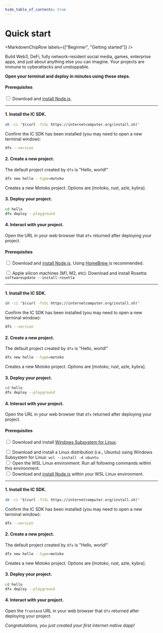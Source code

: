 ```yaml
---
hide_table_of_contents: true
---
```



# Quick start

<MarkdownChipRow labels={["Beginner", "Getting started"]} />

Build Web3, DeFi, fully network-resident social media, games, enterprise apps,
and just about anything else you can imagine. Your projects are immune to cyberattacks and unstoppable.

**Open your terminal and deploy in minutes using these steps.**

<AdornedTabs defaultValue={useOs().current}>
<TabItem value={OsType.Linux} label="Linux">

#### Prerequisites

<input type="checkbox"/> Download and <a href="https://nodejs.org/en/download/package-manager">install Node.js</a>.

---------

#### 1. Install the IC SDK.

```bash
sh -ci "$(curl -fsSL https://internetcomputer.org/install.sh)"
```

Confirm the IC SDK has been installed (you may need to open a new terminal window):

```bash
dfx --version
```

#### 2. Create a new project.

The default project created by `dfx` is "Hello, world!"

```bash
dfx new hello --type=motoko
```

Creates a new Motoko project. Options are [motoko, rust, azle, kybra].

#### 3. Deploy your project.

```bash
cd hello
dfx deploy --playground
```

#### 4. Interact with your project.

Open the URL in your web browser that `dfx` returned after deploying your
project.

</TabItem>
<TabItem value={OsType.macOs} label="macOS">

#### Prerequisites

<input type="checkbox"/> Download and <a href="https://nodejs.org/en/download/package-manager">install Node.js</a>. Using <a href="https://brew.sh/"> HomeBrew </a> is recommended.
<div>
</div>
<input type="checkbox"/> Apple silicon machines (M1, M2, etc): Download and install Rosetta: <code>softwareupdate --install-rosetta</code>

---------

#### 1. Install the IC SDK.

```bash
sh -ci "$(curl -fsSL https://internetcomputer.org/install.sh)"
```

Confirm the IC SDK has been installed (you may need to open a new terminal window):

```bash
dfx --version
```

#### 2. Create a new project.

The default project created by `dfx` is "Hello, world!"

```bash
dfx new hello --type=motoko
```

Creates a new Motoko project. Options are [motoko, rust, azle, kybra].

#### 3. Deploy your project.

```bash
cd hello
dfx deploy --playground
```

#### 4. Interact with your project.

Open the URL in your web browser that `dfx` returned after deploying your
project.

</TabItem>

<TabItem value={OsType.Windows} label="Windows">

#### Prerequisites

<input type="checkbox"/> Download and install <a href="https://docs.microsoft.com/en-us/windows/wsl/install"> Windows Subsystem for Linux</a>. 
<div>
</div>
<input type="checkbox"/> Download and install a Linux distribution (i.e., Ubuntu) using Windows Subsystem for Linux: <code>wsl --install -d ubuntu</code>
<div>
</div>
<input type="checkbox"/> Open the WSL Linux environment. Run all following commands within this environment.
<div>
</div>
<input type="checkbox"/> Download and <a href="https://learn.microsoft.com/en-us/windows/dev-environment/javascript/nodejs-on-wsl">install Node.js</a> within your WSL Linux environment.

---------

#### 1. Install the IC SDK.

```bash
sh -ci "$(curl -fsSL https://internetcomputer.org/install.sh)"
```

Confirm the IC SDK has been installed (you may need to open a new terminal window):

```bash
dfx --version
```

#### 2. Create a new project.

The default project created by `dfx` is "Hello, world!"

```bash
dfx new hello --type=motoko
```

Creates a new Motoko project. Options are [motoko, rust, azle, kybra].

#### 3. Deploy your project.

```bash
cd hello
dfx deploy --playground
```

#### 4. Interact with your project.

Open the `frontend` URL in your web browser that `dfx` returned after deploying your
project.

</TabItem>

</AdornedTabs>

*Congratulations, you just created your first internet-native dapp!*
